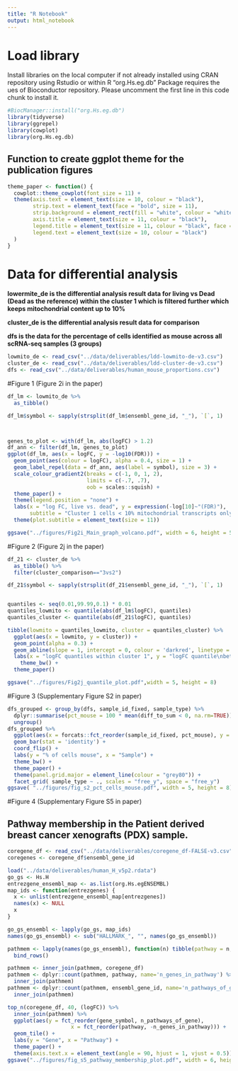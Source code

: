 ```yaml
---
title: "R Notebook"
output: html_notebook
---
```


# Load library

Install libraries on the local computer if not already installed using CRAN repository using Rstudio or within R
"org.Hs.eg.db" Package requires the ues of Bioconductor repository. Please uncomment the first line in this code chunk to install it. 
```r
#BiocManager::install("org.Hs.eg.db")
library(tidyverse)
library(ggrepel)
library(cowplot)
library(org.Hs.eg.db)
```



## Function to create ggplot theme for the publication figures
```r
theme_paper <- function() {
  cowplot::theme_cowplot(font_size = 11) +
  theme(axis.text = element_text(size = 10, colour = "black"),
        strip.text = element_text(face = "bold", size = 11),
        strip.background = element_rect(fill = "white", colour = "white"),
        axis.title = element_text(size = 11, colour = "black"),
        legend.title = element_text(size = 11, colour = "black", face = "bold"),
        legend.text = element_text(size = 10, colour = "black")
  )
}
```



# Data for differential analysis

**lowermite_de is the differential analysis result data for living vs Dead (Dead as the reference) within the cluster 1 which is filtered further which keeps mitochondrial content up to 10%**

**cluster_de is the differential analysis result data for comparison**

**dfs is the data for the percentage of cells identified as mouse across all scRNA-seq samples (3 groups)** 

```r
lowmito_de <- read_csv("../data/deliverables/ldd-lowmito-de-v3.csv")
cluster_de <- read_csv("../data/deliverables/ldd-cluster-de-v3.csv")
dfs <- read_csv("../data/deliverables/human_mouse_proportions.csv")
```


#Figure 1 (Figure 2i in the paper)
```r
df_lm <- lowmito_de %>% 
  as_tibble()

df_lm$symbol <- sapply(strsplit(df_lm$ensembl_gene_id, "_"), `[`, 1)



genes_to_plot <- with(df_lm, abs(logFC) > 1.2)
df_ann <- filter(df_lm, genes_to_plot)
ggplot(df_lm, aes(x = logFC, y = -log10(FDR))) +
  geom_point(aes(colour = logFC), alpha = 0.4, size = 1) +
  geom_label_repel(data = df_ann, aes(label = symbol), size = 3) +
  scale_colour_gradient2(breaks = c(-1, 0, 1, 2),
                         limits = c(-.7, .7), 
                         oob = scales::squish) +
  theme_paper() +
  theme(legend.position = "none") +
  labs(x = "log FC, live vs. dead", y = expression(-log[10]~"(FDR)"),
       subtitle = "Cluster 1 cells < 10% mitochondrial transcripts only") +
  theme(plot.subtitle = element_text(size = 11))

ggsave("../figures/Fig2i_Main_graph_volcano.pdf", width = 6, height = 5)
```





#Figure 2 (Figure 2j in the paper)
```r
df_21 <- cluster_de %>%
  as_tibble() %>%
  filter(cluster_comparison=="3vs2")

df_21$symbol <- sapply(strsplit(df_21$ensembl_gene_id, "_"), `[`, 1)


quantiles <- seq(0.01,99.99,0.1) * 0.01
quantiles_lowmito <- quantile(abs(df_lm$logFC), quantiles) 
quantiles_cluster <- quantile(abs(df_21$logFC), quantiles) 

tibble(lowmito = quantiles_lowmito, cluster = quantiles_cluster) %>% 
  ggplot(aes(x = lowmito, y = cluster)) +
  geom_point(alpha = 0.3) +
  geom_abline(slope = 1, intercept = 0, colour = 'darkred', linetype = 2) +
  labs(x = "logFC quantiles within cluster 1", y = "logFC quantile\nbetween clusters 1 & 2")+
    theme_bw() +
  theme_paper() 

ggsave("../figures/Fig2j_quantile_plot.pdf",width = 5, height = 8)
```



#Figure 3 (Supplementary Figure S2 in paper)
```r
dfs_grouped <- group_by(dfs, sample_id_fixed, sample_type) %>% 
  dplyr::summarise(pct_mouse = 100 * mean(diff_to_sum < 0, na.rm=TRUE)) %>% 
  ungroup()
dfs_grouped %>% 
  ggplot(aes(x = forcats::fct_reorder(sample_id_fixed, pct_mouse), y = pct_mouse)) +
  geom_bar(stat = 'identity') +
  coord_flip() +
  labs(y = "% of cells mouse", x = "Sample") +
  theme_bw() +
  theme_paper() +
  theme(panel.grid.major = element_line(colour = "grey80")) +
  facet_grid( sample_type ~ ., scales = "free_y", space = "free_y")
ggsave( "../figures/fig_s2_pct_cells_mouse.pdf", width = 5, height = 8)
```



#Figure 4 (Supplementary Figure S5 in paper)


## Pathway membership in the Patient derived breast cancer xenografts (PDX) sample. 
```r
coregene_df <- read_csv("../data/deliverables/coregene_df-FALSE-v3.csv")
coregenes <- coregene_df$ensembl_gene_id
```

```r
load("../data/deliverables/human_H_v5p2.rdata")
go_gs <- Hs.H
entrezgene_ensembl_map <- as.list(org.Hs.egENSEMBL)
map_ids <- function(entrezgenes) {
  x <- unlist(entrezgene_ensembl_map[entrezgenes])
  names(x) <- NULL
  x
}
```

```r
go_gs_ensembl <- lapply(go_gs, map_ids)
names(go_gs_ensembl) <- sub("HALLMARK_", "", names(go_gs_ensembl))
```

```r
pathmem <- lapply(names(go_gs_ensembl), function(n) tibble(pathway = n, ensembl_gene_id = go_gs_ensembl[[n]])) %>% 
  bind_rows()
```

```r
pathmem <- inner_join(pathmem, coregene_df)
pathmem <- dplyr::count(pathmem, pathway, name='n_genes_in_pathway') %>% 
  inner_join(pathmem)
pathmem <- dplyr::count(pathmem, ensembl_gene_id, name='n_pathways_of_gene') %>% 
  inner_join(pathmem)
```

```r
top_n(coregene_df, 40, (logFC)) %>% 
  inner_join(pathmem) %>% 
  ggplot(aes(y = fct_reorder(gene_symbol, n_pathways_of_gene), 
                    x = fct_reorder(pathway, -n_genes_in_pathway))) +
  geom_tile() +
  labs(y = "Gene", x = "Pathway") +
  theme_paper() +
  theme(axis.text.x = element_text(angle = 90, hjust = 1, vjust = 0.5))
ggsave("../figures/fig_s5_pathway_membership_plot.pdf", width = 6, height = 9)
```


















